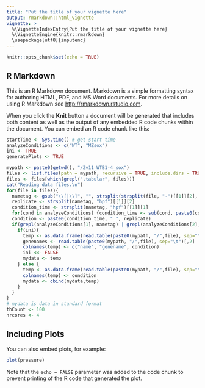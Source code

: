 ```yaml
---
title: "Put the title of your vignette here"
output: rmarkdown::html_vignette
vignette: >
  %\VignetteIndexEntry{Put the title of your vignette here}
  %\VignetteEngine{knitr::rmarkdown}
  \usepackage[utf8]{inputenc}
---
```


```r
knitr::opts_chunk$set(echo = TRUE)
```

## R Markdown

This is an R Markdown document. Markdown is a simple formatting syntax for authoring HTML, PDF, and MS Word documents. For more details on using R Markdown see <http://rmarkdown.rstudio.com>.

When you click the **Knit** button a document will be generated that includes both content as well as the output of any embedded R code chunks within the document. You can embed an R code chunk like this:

```r
startTime <- Sys.time() # get start time
analyzeConditions <- c("WT", "MZsox")
ini <- TRUE
generatePlots <- TRUE

mypath <- paste0(getwd(), "/Zv11_WTB1-4_sox")
files <- list.files(path = mypath, recursive = TRUE, include.dirs = TRUE)
files <- files[which(grepl(".tabular", files))]
cat("Reading data files.\n")
for(file in files){
  nametag <- gsub("\\[|\\]", "", strsplit(strsplit(file, "-")[[1]][2], ".tabular")[[1]][1])
  replicate <- strsplit(nametag, "hpf")[[1]][2]
  condition_time <- strsplit(nametag, "hpf")[[1]][1]
  for(cond in analyzeConditions) {condition_time <- sub(cond, paste0(cond,"_"), condition_time)}
  condition <- paste0(condition_time, "_", replicate)
  if(grepl(analyzeConditions[1], nametag) | grepl(analyzeConditions[2], nametag)){
    if(ini){
      temp <- as.data.frame(read.table(paste0(mypath, "/",file), sep="\t"))
      genenames <- read.table(paste0(mypath, "/",file), sep="\t")[,2]
      colnames(temp) <- c("name", "genename", condition)
      ini <<- FALSE
      mydata <- temp
    } else {
      temp <- as.data.frame(read.table(paste0(mypath, "/",file), sep="\t")[,3])
      colnames(temp) <- condition
      mydata <- cbind(mydata,temp)
    }
  }
}
# mydata is data in standard format
thCount <- 100
nrcores <- 4
```

## Including Plots

You can also embed plots, for example:

```r
plot(pressure)
```

Note that the `echo = FALSE` parameter was added to the code chunk to prevent printing of the R code that generated the plot.
